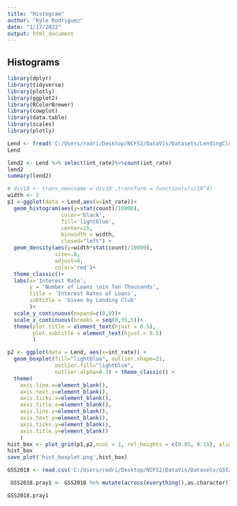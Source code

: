 ---
title: "Histogram"
author: "Kyle Rodriguez"
date: "1/17/2022"
output: html_document
---

## Histograms  

```{r}
library(dplyr)
library(tidyverse)
library(plotly)
library(ggplot2)
library(RColorBrewer)
library(cowplot)
library(data.table)
library(scales)
library(plotly)
```

```{r}
Lend <- fread('C:/Users/rodri/Desktop/NCFS2/DataVis/Datasets/LendingClubLoanData.csv')
Lend
```

```{r}
lend2 <- Lend %>% select(int_rate)%>%count(int_rate)
lend2
summary(lend2)
```

```{r}
# div10 <- trans_new(name ='div10',transform = function(x)x/10^4)
width <- 2
p1 <-ggplot(data = Lend,aes(x=int_rate))+
  geom_histogram(aes(y=stat(count)/10000),
                 color='black',
                 fill='lightblue',
                 center=15,
                 binwidth = width,
                 closed="left") +
  geom_density(aes(y=width*stat(count)/10000),
               size=.8,
               adjust=4,
               color='red')+
  theme_classic()+
  labs(x='Interest Rate',
       y = 'Number of Loans \nin Ten Thousands',
       title = 'Interest Rates of Loans',
       subtitle = 'Given by Lending Club'
       )+
  scale_y_continuous(expand=c(0,0))+
  scale_x_continuous(breaks = seq(0,35,5))+
  theme(plot.title = element_text(hjust = 0.5),
        plot.subtitle = element_text(hjust = 0.5)
        )

p2 <- ggplot(data = Lend, aes(x=int_rate)) +
  geom_boxplot(fill="lightblue", outlier.shape=21,
               outlier.fill="lightblue",
               outlier.alpha=0.3) + theme_classic() +
  theme(
    axis.line.x=element_blank(),
    axis.text.x=element_blank(),
    axis.ticks.x=element_blank(),
    axis.title.x=element_blank(),
    axis.line.y=element_blank(),
    axis.text.y=element_blank(),
    axis.ticks.y=element_blank(),
    axis.title.y=element_blank()
    )
hist_box <- plot_grid(p1,p2,ncol = 1, rel_heights = c(0.85, 0.15), align = 'v', axis = 'lr')
hist_box
save_plot('hist_boxplot.png',hist_box)
```


```{r}
GSS2018 <- read.csv('C:/Users/rodri/Desktop/NCFS2/DataVis/Datasets/GSS2018.csv')

```

```{r}
 GSS2018.pray1 <- GSS2018 %>% mutate(across(everything(),as.character)) %>% select(pray,relig)%>% mutate(relig1=fct_lump(relig,n=4)) %>% group_by(pray) %>% count(relig1,sort = TRUE) %>% drop_na()%>% mutate(Percent=100*(n/sum(n))) 

GSS2018.pray1
    
```
